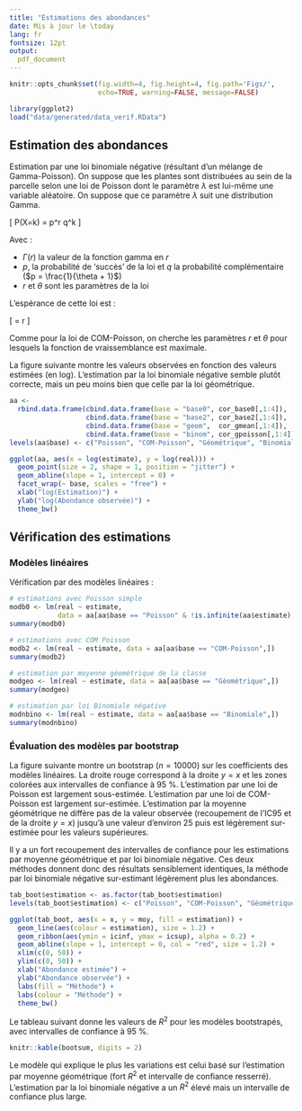 ```yaml
---
title: "Estimations des abondances"
date: Mis à jour le \today
lang: fr
fontsize: 12pt
output:
  pdf_document
---
```


```r
knitr::opts_chunk$set(fig.width=4, fig.height=4, fig.path='Figs/',
                      echo=TRUE, warning=FALSE, message=FALSE)
```
```r
library(ggplot2)
load("data/generated/data_verif.RData")
```

## Estimation des abondances

Estimation par une loi binomiale négative (résultant d'un mélange de
Gamma-Poisson).
On suppose que les plantes sont distribuées au sein de la parcelle selon une loi
de Poisson dont le paramètre $\lambda$ est lui-même une variable aléatoire.
On suppose que ce paramètre $\lambda$ suit une distribution Gamma.

\[
  P(X=k) = \frac{\Gamma(k+r)}{\Gamma(r)k!} p^r q^k
\]

Avec :

- $\Gamma(r)$ la valeur de la fonction gamma en $r$
- $p$, la probabilité de 'succès' de la loi et $q$ la probabilité complémentaire
  ($p = \frac{1}{\theta + 1}$)
- $r$ et $\theta$ sont les paramètres de la loi

L'espérance de cette loi est :

\[
  \lambda = r\frac{q}{p}
\]

Comme pour la loi de COM-Poisson, on cherche les paramètres $r$ et $\theta$ pour
lesquels la fonction de vraissemblance est maximale.

La figure suivante montre les valeurs observées en fonction des valeurs estimées
(en log).
L'estimation par la loi binomiale négative semble plutôt correcte, mais un peu
moins bien que celle par la loi géométrique.

```r
aa <-
  rbind.data.frame(cbind.data.frame(base = "base0", cor_base0[,1:4]),
                   cbind.data.frame(base = "base2", cor_base2[,1:4]),
                   cbind.data.frame(base = "geom",  cor_gmean[,1:4]),
                   cbind.data.frame(base = "binom", cor_gpoisson[,1:4]))
levels(aa$base) <- c("Poisson", "COM-Poisson", "Géométrique", "Binomiale")

ggplot(aa, aes(x = log(estimate), y = log(real))) +
  geom_point(size = 2, shape = 1, position = "jitter") +
  geom_abline(slope = 1, intercept = 0) +
  facet_wrap(~ base, scales = "free") +
  xlab("log(Estimation)") +
  ylab("log(Abondance observée)") +
  theme_bw()
```


## Vérification des estimations

### Modèles linéaires

Vérification par des modèles linéaires :

```r
# estimations avec Poisson simple
modb0 <- lm(real ~ estimate,
            data = aa[aa$base == "Poisson" & !is.infinite(aa$estimate),])
summary(modb0)

# estimations avec COM Poisson
modb2 <- lm(real ~ estimate, data = aa[aa$base == "COM-Poisson",])
summary(modb2)

# estimation par moyenne géométrique de la classe
modgeo <- lm(real ~ estimate, data = aa[aa$base == "Géométrique",])
summary(modgeo)

# estimation par loi Binomiale négative
modnbino <- lm(real ~ estimate, data = aa[aa$base == "Binomiale",])
summary(modnbino)
```

### Évaluation des modèles par bootstrap

La figure suivante montre un bootstrap ($n=10000$) sur les coefficients des
modèles linéaires. La droite rouge correspond à la droite $y=x$ et les zones
colorées aux intervalles de confiance à 95 %.
L'estimation par une loi de Poisson est largement sous-estimée.
L'estimation par une loi de COM-Poisson est largement sur-estimée.
L'estimation par la moyenne géométrique ne diffère pas de la valeur observée
(recoupement de l'IC95 et de la droite $y=x$) jusqu'à une valeur d'environ 25
puis est légèrement sur-estimée pour les valeurs supérieures.

Il y a un fort recoupement des intervalles de confiance pour les estimations par
moyenne géométrique et par loi binomiale négative.
Ces deux méthodes donnent donc des résultats sensiblement identiques, la méthode
par loi binomiale négative sur-estimant légèrement plus les abondances.

```r
tab_boot$estimation <- as.factor(tab_boot$estimation)
levels(tab_boot$estimation) <- c("Poisson", "COM-Poisson", "Géométrique", "Binomiale")

ggplot(tab_boot, aes(x = x, y = moy, fill = estimation)) +
  geom_line(aes(colour = estimation), size = 1.2) +
  geom_ribbon(aes(ymin = icinf, ymax = icsup), alpha = 0.2) +
  geom_abline(slope = 1, intercept = 0, col = "red", size = 1.2) +
  xlim(c(0, 50)) +
  ylim(c(0, 50)) +
  xlab("Abondance estimée") +
  ylab("Abondance observée") +
  labs(fill = "Méthode") +
  labs(colour = "Méthode") +
  theme_bw()
```

Le tableau suivant donne les valeurs de $R^2$ pour les modèles bootstrapés, avec
intervalles de confiance à 95 %.

```r
knitr::kable(bootsum, digits = 2)
```

Le modèle qui explique le plus les variations est celui basé sur l'estimation
par moyenne géométrique (fort $R^2$ et intervalle de confiance resserré).
L'estimation par la loi binomiale négative a un $R^2$ élevé mais un intervalle
de confiance plus large.
